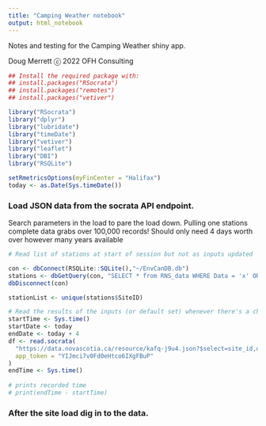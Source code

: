 ```yaml
---
title: "Camping Weather notebook"
output: html_notebook
---
```


Notes and testing for the Camping Weather shiny app.

Doug Merrett ⓒ 2022 OFH Consulting

```r
## Install the required package with:
## install.packages("RSocrata")
## install.packages("remotes")
## install.packages("vetiver")

library("RSocrata")
library("dplyr")
library("lubridate")
library("timeDate")
library("vetiver")
library("leaflet")
library("DBI")
library("RSQLite")

setRmetricsOptions(myFinCenter = "Halifax")
today <- as.Date(Sys.timeDate())
```
### Load JSON data from the socrata API endpoint.
Search parameters in the load to pare the load down.  Pulling one stations complete data grabs over 100,000 records!
Should only need 4 days worth over however many years available
```r
# Read list of stations at start of session but not as inputs updated

con <- dbConnect(RSQLite::SQLite(),"~/EnvCanDB.db")
stations <- dbGetQuery(con, "SELECT * from RNS_data WHERE Data = 'x' ORDER BY Site_Name")
dbDisconnect(con)

stationList <- unique(stations$SiteID)

# Read the results of the inputs (or default set) whenever there's a change
startTime <- Sys.time()
startDate <- today
endDate <- today + 4
df <- read.socrata(
  "https://data.novascotia.ca/resource/kafq-j9u4.json?$select=site_id,datetimeutc,air_temperature,date_extract_m(datetimeutc) as month,date_extract_d(datetimeutc) as theday&$where=month = 10 AND (theday between 15 and 19) AND site_id='RNSAM'",
  app_token = "YIJmci7v0Fd0eHtco6IXgFBuP"
)
endTime <- Sys.time()
  
# prints recorded time
# print(endTime - startTime)
```
### After the site load dig in to the data.

```r


```
